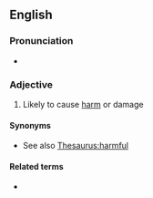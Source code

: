 ==English==

===Pronunciation===
* {{IPA|/ˈnɑ.kju.əs/|lang=en}}

===Adjective===
{{en-adj}}

# Likely to cause [[harm]] or damage

====Synonyms====
* See also [[Thesaurus:harmful]]

====Related terms====
* {{l|en|noxious}}